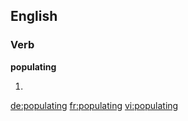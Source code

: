 ==English==

===Verb===
'''populating'''

# {{present participle of|populate}}

[[de:populating]]
[[fr:populating]]
[[vi:populating]]